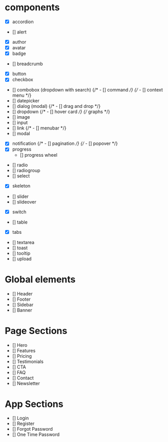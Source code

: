 # components

- [x] accordion
- [] alert
- [x] author
- [x] avatar
- [x] badge
- [] breadcrumb
- [x] button
- [x] checkbox
- [] combobox (dropdown with search)
  {/* - [] command */}
  {/* - [] context menu */}
- [] datepicker
- [] dialog (modal)
  {/* - [] drag and drop */}
- [] dropdown
  {/* - [] hover card */}
  {/* graphs */}
- [] image
- [] input
- [] link
  {/* - [] menubar */}
- [] modal
- [x] notification
      {/* - [] pagination */}
      {/* - [] popover */}
- [x] progress
  - [] progress wheel
- [] radio
- [] radiogroup
- [] select
- [x] skeleton
- [] slider
- [] slideover
- [x] switch
- [] table
- [x] tabs
- [] textarea
- [] toast
- [] tooltip
- [] upload

# Global elements

- [] Header
- [] Footer
- [] Sidebar
- [] Banner

# Page Sections

- [] Hero
- [] Features
- [] Pricing
- [] Testimonials
- [] CTA
- [] FAQ
- [] Contact
- [] Newsletter

# App Sections

- [] Login
- [] Register
- [] Forgot Password
- [] One Time Password
